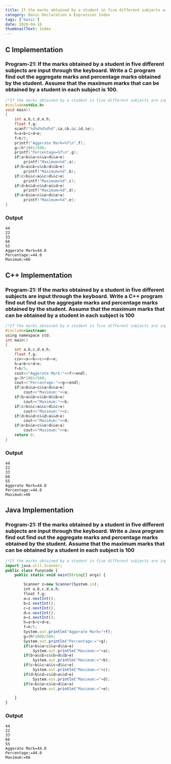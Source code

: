 ```yaml
---
title: If the marks obtained by a student in five different subjects are input through the keyboard, find out the aggregate marks and percentage marks obtained by the student. Assume that the maximum marks that can be obtained by a student in each subject is 100.
category: Basic Declaration & Expression Index
tags: ['basic']
date: 2020-04-16
thumbnailText: Index
---
```


## C Implementation
### Program-21: If the marks obtained by a student in five different subjects are input through the keyboard. Write a C program find out the aggregate marks and percentage marks obtained by the student. Assume that the maximum marks that can be obtained by a student in each subject is 100.
```c
/*If the marks obtained by a student in five different subjects are input through the keyboard. Write a C program find out find out the aggregate marks and percentage marks obtained by the student. Assume that the maximum marks that can be obtained by a student in each subject is 100.*/
#include<stdio.h>
void main()
{
    int a,b,c,d,e,h;
    float f,g;
    scanf("%d%d%d%d%d",&a,&b,&c,&d,&e);
    h=a+b+c+d+e;
    f=h/5;
    printf("Aggerate Mark=%f\n",f);
    g=(h*100)/500;
    printf("Percentage=%f\n",g);
    if(a>b&&a>c&&a>d&&a>e)
        printf("Maximum=%d",a);
    if(b>a&&b>c&&b>d&&b>e)
        printf("Maximum=%d",b);
    if(c>b&&c>a&&c>d&&c>e)
        printf("Maximum=%d",c);
    if(d>b&&d>c&&d>a&&d>e)
        printf("Maximum=%d",d);
    if(e>b&&e>c&&e>d&&e>a)
        printf("Maximum=%d",e);
}
```
### Output
```
44
22
33
66
55
Aggerate Mark=44.0
Percentage:=44.0
Maximum:=66
```

## C++ Implementation
### Program-21: If the marks obtained by a student in five different subjects are input through the keyboard. Write a C++ program find out find out the aggregate marks and percentage marks obtained by the student. Assume that the maximum marks that can be obtained by a student in each subject is 100
```c
/*If the marks obtained by a student in five different subjects are input through the keyboard. Write a C++ program find out find out the aggregate marks and percentage marks obtained by the student. Assume that the maximum marks that can be obtained by a student in each subject is 100.*/
#include<iostream>
using namespace std;
int main()
{
    int a,b,c,d,e,h;
    float f,g;
    cin>>a>>b>>c>>d>>e;
    h=a+b+c+d+e;
    f=h/5;
    cout<<"Aggerate Mark:"<<f<<endl;
    g=(h*100)/500;
    cout<<"Percentage:"<<g<<endl;
    if(a>b&&a>c&&a>d&&a>e)
        cout<<"Maximum:"<<a;
    if(b>a&&b>c&&b>d&&b>e)
        cout<<"Maximum:"<<b;
    if(c>b&&c>a&&c>d&&c>e)
        cout<<"Maximum:"<<c;
    if(d>b&&d>c&&d>a&&d>e)
        cout<<"Maximum:"<<d;
    if(e>b&&e>c&&e>d&&e>a)
        cout<<"Maximum:"<<e;
    return 0;
}
```
### Output
```
44
22
33
66
55
Aggerate Mark=44.0
Percentage:=44.0
Maximum:=66
```

## Java Implementation
### Program-21: If the marks obtained by a student in five different subjects are input through the keyboard. Write a Java program find out find out the aggregate marks and percentage marks obtained by the student. Assume that the maximum marks that can be obtained by a student in each subject is 100
```js
/*If the marks obtained by a student in five different subjects are input through the keyboard. Write a Java program find out find out the aggregate marks and percentage marks obtained by the student. Assume that the maximum marks that can be obtained by a student in each subject is 100.*/
import java.util.Scanner;
public class Funycode {
    public static void main(String[] args) {

        Scanner z=new Scanner(System.in);
        int a,b,c,d,e,h;
        float f,g;
        a=z.nextInt();
        b=z.nextInt();
        c=z.nextInt();
        d=z.nextInt();
        e=z.nextInt();
        h=a+b+c+d+e;
        f=h/5;
        System.out.println("Aggerate Mark="+f);
        g=(h*100)/500;
        System.out.println("Percentage:="+g);
        if(a>b&&a>c&&a>d&&a>e)
            System.out.println("Maximum:="+a);
        if(b>a&&b>c&&b>d&&b>e)
            System.out.println("Maximum:="+b);
        if(c>b&&c>a&&c>d&&c>e)
            System.out.println("Maximum:="+c);
        if(d>b&&d>c&&d>a&&d>e)
            System.out.println("Maximum:="+d);
        if(e>b&&e>c&&e>d&&e>a)
            System.out.println("Maximum:="+e);

    }
}
```
### Output
```
44
22
33
66
55
Aggerate Mark=44.0
Percentage:=44.0
Maximum:=66
```
